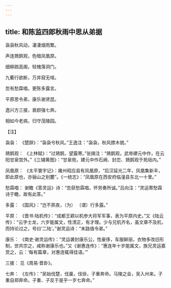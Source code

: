 ```yaml
---
---
---
```

title: 和陈监四郎秋雨中思从弟据
---




袅袅秋风动，凄凄烟雨繁。

声连鳷鹊观，色暗凤凰原。

细柳疏高阁，轻槐落洞门。

九衢行欲断，万井寂无喧。

忽有愁霖唱，更陈多露言。

平原思令弟，康乐谢贤昆。

逸兴方三接，衰颜强七奔。

相如今老病，归守茂陵园。

【注】

袅袅： 《楚辞》：“袅袅兮秋风。”王逸注：“袅袅，秋风摽木貌。”

鳷鹊观： 《上林赋》：“过鳷鹊，望露寒。”张揖注：“鳷鹊观，武帝建元中作，在云阳甘泉宫外。”《三辅黄图》：“甘泉苑，建元中作石阙、封峦、鳷鹊观于苑垣内。”

凤凰原： 《太平寰宇记》：雍州昭应县有凤凰原，“后汉延光二年，凤凰集新丰，即此原也，亦骊山之别麓”。《一统志》：“凤凰原在西安府临潼县东北一十里。”

愁霖唱： 谢瞻《答灵运》诗：“忽获愁霖唱，怀劳奏所诚。”吕向注：“灵运寄愁霖诗于瞻，故有此答。”

多露： 《国风》：“岂不夙夜，（为） 〔谓〕行多露。”

平原： 《晋书·陆机传》：“成都王颖以机参大将军军事，表为平原内史。”又《陆云传》：“云字士龙，六岁能属文，性清正，有才理。少与兄机齐名，虽文章不及机，而持论过之，号曰‘二陆’。”谢灵运诗：“末路值令弟。”

康乐： 《南史·谢灵运传》：“灵运袭封康乐公，性豪侈，车服鲜丽，衣物多改旧形制，世共宗之，咸称谢康乐也。”又《谢惠连传》：“惠连年十岁能属文，族兄灵运嘉赏之，云：‘每有篇章，对惠连辄得佳语。’”

三接： 见《周易·晋卦》。

七奔： 《左传》：“吴始伐楚，伐巢，伐徐，子重奔命。马陵之会，吴入州来。子重自郑奔命。子重、子反于是乎一岁七奔命。”